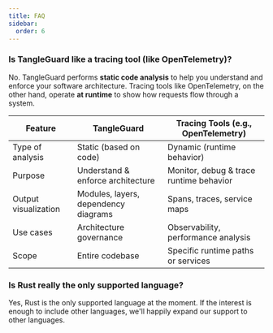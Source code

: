```yaml
---
title: FAQ
sidebar:
  order: 6
---
```



### Is TangleGuard like a tracing tool (like OpenTelemetry)?

No. TangleGuard performs **static code analysis** to help you understand and enforce your software architecture.
Tracing tools like OpenTelemetry, on the other hand, operate **at runtime** to show how requests flow through a system.

| Feature               | TangleGuard                          | Tracing Tools (e.g., OpenTelemetry)         |
|-----------------------|--------------------------------------|---------------------------------------------|
| Type of analysis      | Static (based on code)               | Dynamic (runtime behavior)                  |
| Purpose               | Understand & enforce architecture    | Monitor, debug & trace runtime behavior     |
| Output visualization  | Modules, layers, dependency diagrams | Spans, traces, service maps                 |
| Use cases             | Architecture governance              | Observability, performance analysis         |
| Scope                 | Entire codebase                      | Specific runtime paths or services          |



### Is Rust really the only supported language?

Yes, Rust is the only supported language at the moment.
If the interest is enough to include other languages, we'll happily expand our support to other languages.
